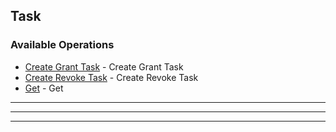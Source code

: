 
## Task

### Available Operations

* [Create Grant Task](//task/create_grant_task) - Create Grant Task
* [Create Revoke Task](//task/create_revoke_task) - Create Revoke Task
* [Get](//task/get) - Get

---
<CreateGrantTask />

---
<CreateRevokeTask />

---
<Get />
